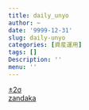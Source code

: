 ```yaml
---
title: daily_unyo
author: ~
date: '9999-12-31'
slug: daily-unyo
categories: [資産運用]
tags: []
Description: ''
menu: ''
---
```


[±2σ](./+-2sigma_ver1.html)  
[zandaka](./zandaka.html)
 